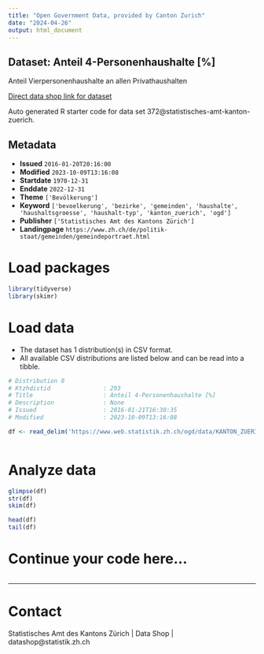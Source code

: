 ```yaml
---
title: "Open Government Data, provided by Canton Zurich"
date: "2024-04-26"
output: html_document
---
```


## Dataset: Anteil 4-Personenhaushalte [%]

Anteil Vierpersonenhaushalte an allen Privathaushalten

[Direct data shop link for dataset](https://www.zh.ch/de/politik-staat/statistik-daten/datenkatalog.html#/datasets/372@statistisches-amt-kanton-zuerich)

Auto generated R starter code for data set 372@statistisches-amt-kanton-zuerich.

## Metadata

- **Issued** `2016-01-20T20:16:00`
- **Modified** `2023-10-09T13:16:08`
- **Startdate** `1970-12-31`
- **Enddate** `2022-12-31`
- **Theme** `['Bevölkerung']`
- **Keyword** `['bevoelkerung', 'bezirke', 'gemeinden', 'haushalte', 'haushaltsgroesse', 'haushalt-typ', 'kanton_zuerich', 'ogd']`
- **Publisher** `['Statistisches Amt des Kantons Zürich']`
- **Landingpage** `https://www.zh.ch/de/politik-staat/gemeinden/gemeindeportraet.html`


# Load packages

```r

library(tidyverse)
library(skimr)

```

# Load data

-   The dataset has 1 distribution(s) in CSV format.
-   All available CSV distributions are listed below and can be read into a tibble.

```r

# Distribution 0
# Ktzhdistid               : 293
# Title                    : Anteil 4-Personenhaushalte [%]
# Description              : None
# Issued                   : 2016-01-21T16:30:35
# Modified                 : 2023-10-09T13:16:08

df <- read_delim('https://www.web.statistik.zh.ch/ogd/data/KANTON_ZUERICH_496.csv')



```

# Analyze data

```r

glimpse(df)
str(df)
skim(df)

head(df)
tail(df)

```

# Continue your code here...

```r

```

------------------------------------------------------------------------

# Contact

Statistisches Amt des Kantons Zürich | Data Shop | datashop@statistik.zh.ch
